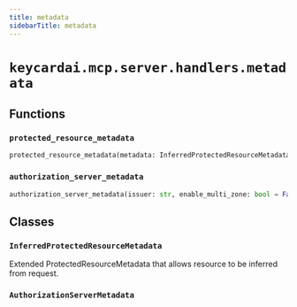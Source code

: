 ```yaml
---
title: metadata
sidebarTitle: metadata
---
```


# `keycardai.mcp.server.handlers.metadata`

## Functions

### `protected_resource_metadata` <sup><a href="https://github.com/keycardai/python-sdk/blob/main/src/keycardai/mcp/server/handlers/metadata.py#L81" target="_blank"><Icon icon="github" style="width: 14px; height: 14px;" /></a></sup>

```python
protected_resource_metadata(metadata: InferredProtectedResourceMetadata, enable_multi_zone: bool = False) -> Callable
```

### `authorization_server_metadata` <sup><a href="https://github.com/keycardai/python-sdk/blob/main/src/keycardai/mcp/server/handlers/metadata.py#L110" target="_blank"><Icon icon="github" style="width: 14px; height: 14px;" /></a></sup>

```python
authorization_server_metadata(issuer: str, enable_multi_zone: bool = False) -> Callable
```

## Classes

### `InferredProtectedResourceMetadata` <sup><a href="https://github.com/keycardai/python-sdk/blob/main/src/keycardai/mcp/server/handlers/metadata.py#L16" target="_blank"><Icon icon="github" style="width: 14px; height: 14px;" /></a></sup>


Extended ProtectedResourceMetadata that allows resource to be inferred from request.


### `AuthorizationServerMetadata` <sup><a href="https://github.com/keycardai/python-sdk/blob/main/src/keycardai/mcp/server/handlers/metadata.py#L27" target="_blank"><Icon icon="github" style="width: 14px; height: 14px;" /></a></sup>
